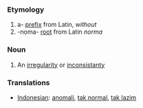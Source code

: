 === Etymology ===
# a- [[prefix]] from Latin, ''without''
# -noma- [[root]] from Latin ''norma''

=== Noun ===
# An [[irregularity]] or [[inconsistanty]]

=== Translations ===
*[[Indonesian]]: [[anomali]], [[tak normal]], [[tak lazim]]